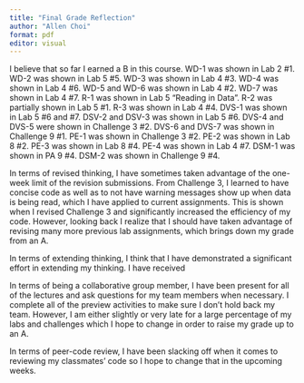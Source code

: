 ```yaml
---
title: "Final Grade Reflection"
author: "Allen Choi"
format: pdf
editor: visual
---
```


I believe that so far I earned a B in this course. WD-1 was shown in Lab 2 #1. WD-2 was shown in Lab 5 #5. WD-3 was shown in Lab 4 #3. WD-4 was shown in Lab 4 #6. WD-5 and WD-6 was shown in Lab 4 #2. WD-7 was shown in Lab 4 #7. R-1 was shown in Lab 5 "Reading in Data". R-2 was partially shown in Lab 5 #1. R-3 was shown in Lab 4 #4. DVS-1 was shown in Lab 5 #6 and #7. DSV-2 and DSV-3 was shown in Lab 5 #6. DVS-4 and DVS-5 were shown in Challenge 3 #2. DVS-6 and DVS-7 was shown in Challenge 9 #1. PE-1 was shown in Challenge 3 #2. PE-2 was shown in Lab 8 #2. PE-3 was shown in Lab 8 #4. PE-4 was shown in Lab 4 #7. DSM-1 was shown in PA 9 #4. DSM-2 was shown in Challenge 9 #4.

In terms of revised thinking, I have sometimes taken advantage of the one-week limit of the revision submissions. From Challenge 3, I learned to have concise code as well as to not have warning messages show up when data is being read, which I have applied to current assignments. This is shown when I revised Challenge 3 and significantly increased the efficiency of my code. However, looking back I realize that I should have taken advantage of revising many more previous lab assignments, which brings down my grade from an A.

In terms of extending thinking, I think that I have demonstrated a significant effort in extending my thinking. I have received

In terms of being a collaborative group member, I have been present for all of the lectures and ask questions for my team members when necessary. I complete all of the preview activities to make sure I don't hold back my team. However, I am either slightly or very late for a large percentage of my labs and challenges which I hope to change in order to raise my grade up to an A.

In terms of peer-code review, I have been slacking off when it comes to reviewing my classmates' code so I hope to change that in the upcoming weeks.
